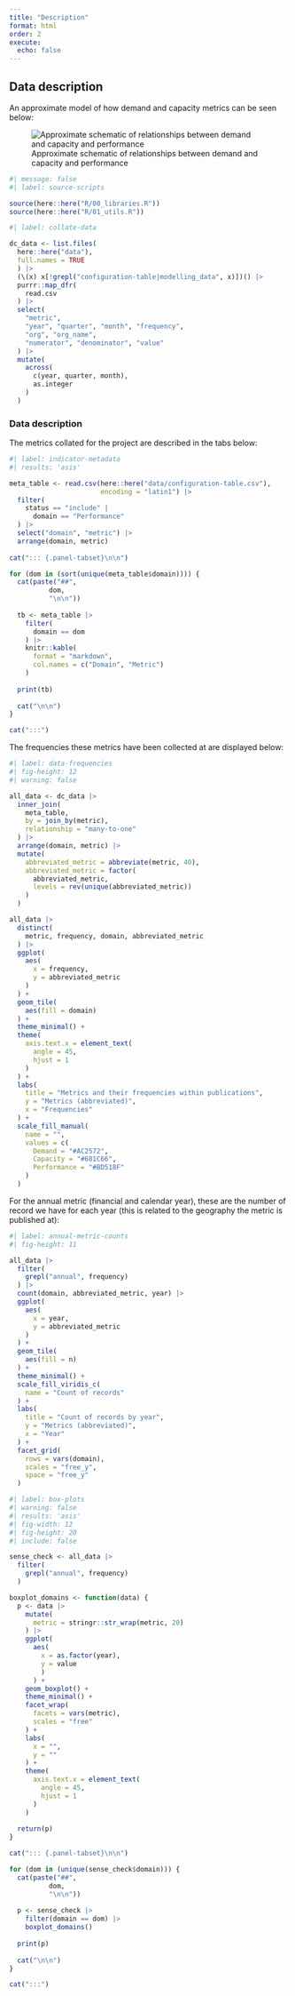 ```yaml
---
title: "Description"
format: html
order: 2
execute: 
  echo: false
---
```


## Data description

An approximate model of how demand and capacity metrics can be seen below:

![Approximate schematic of relationships between demand and capacity and performance](d_and_c_schematic.png)

```r
#| message: false
#| label: source-scripts

source(here::here("R/00_libraries.R"))
source(here::here("R/01_utils.R"))
```

```r
#| label: collate-data

dc_data <- list.files(
  here::here("data"), 
  full.names = TRUE
  ) |> 
  (\(x) x[!grepl("configuration-table|modelling_data", x)])() |> 
  purrr::map_dfr(
    read.csv
  ) |> 
  select(
    "metric",
    "year", "quarter", "month", "frequency",
    "org", "org_name", 
    "numerator", "denominator", "value"
  ) |> 
  mutate(
    across(
      c(year, quarter, month),
      as.integer
    )
  )

```



### Data description

The metrics collated for the project are described in the tabs below:

```r
#| label: indicator-metadata
#| results: 'asis'

meta_table <- read.csv(here::here("data/configuration-table.csv"),
                       encoding = "latin1") |> 
  filter(
    status == "include" |
      domain == "Performance"
  ) |> 
  select("domain", "metric") |> 
  arrange(domain, metric)
  
cat("::: {.panel-tabset}\n\n")

for (dom in (sort(unique(meta_table$domain)))) {
  cat(paste("##",
          dom,
          "\n\n"))
  
  tb <- meta_table |> 
    filter(
      domain == dom
    ) |> 
    knitr::kable(
      format = "markdown",
      col.names = c("Domain", "Metric")
    )
  
  print(tb)
  
  cat("\n\n")
}

cat(":::")
```

The frequencies these metrics have been collected at are displayed below:

```r
#| label: data-frequencies
#| fig-height: 12
#| warning: false

all_data <- dc_data |> 
  inner_join(
    meta_table,
    by = join_by(metric),
    relationship = "many-to-one"
  ) |> 
  arrange(domain, metric) |> 
  mutate(
    abbreviated_metric = abbreviate(metric, 40),
    abbreviated_metric = factor(
      abbreviated_metric,
      levels = rev(unique(abbreviated_metric))
    )
  )

all_data |> 
  distinct(
    metric, frequency, domain, abbreviated_metric
  ) |> 
  ggplot(
    aes(
      x = frequency,
      y = abbreviated_metric
    )
  ) +
  geom_tile(
    aes(fill = domain)
  ) +
  theme_minimal() +
  theme(
    axis.text.x = element_text(
      angle = 45,
      hjust = 1
    )
  ) +
  labs(
    title = "Metrics and their frequencies within publications",
    y = "Metrics (abbreviated)",
    x = "Frequencies"
  ) +
  scale_fill_manual(
    name = "",
    values = c(
      Demand = "#AC2572",
      Capacity = "#681C66",
      Performance = "#BD518F"
    )
  )


```

For the annual metric (financial and calendar year), these are the number of record we have for each year (this is related to the geography the metric is published at):

```r
#| label: annual-metric-counts
#| fig-height: 11

all_data |> 
  filter(
    grepl("annual", frequency)
  ) |> 
  count(domain, abbreviated_metric, year) |> 
  ggplot(
    aes(
      x = year,
      y = abbreviated_metric
    )
  ) +
  geom_tile(
    aes(fill = n)
  ) +
  theme_minimal() +
  scale_fill_viridis_c(
    name = "Count of records"
  ) +
  labs(
    title = "Count of records by year",
    y = "Metrics (abbreviated)",
    x = "Year"
  ) +
  facet_grid(
    rows = vars(domain),
    scales = "free_y",
    space = "free_y"
  )
```



```r
#| label: box-plots
#| warning: false
#| results: 'asis'
#| fig-width: 12
#| fig-height: 20
#| include: false

sense_check <- all_data |> 
  filter(
    grepl("annual", frequency)
  )

boxplot_domains <- function(data) {
  p <- data |> 
    mutate(
      metric = stringr::str_wrap(metric, 20)
    ) |>
    ggplot(
      aes(
        x = as.factor(year),
        y = value
        )
      ) + 
    geom_boxplot() +
    theme_minimal() +
    facet_wrap(
      facets = vars(metric),
      scales = "free"
    ) +
    labs(
      x = "",
      y = ""
    ) +
    theme(
      axis.text.x = element_text(
        angle = 45,
        hjust = 1
      )
    )
  
  return(p)
}

cat("::: {.panel-tabset}\n\n")

for (dom in (unique(sense_check$domain))) {
  cat(paste("##",
          dom,
          "\n\n"))
  
  p <- sense_check |> 
    filter(domain == dom) |> 
    boxplot_domains()
  
  print(p)
  
  cat("\n\n")
}

cat(":::")


```

